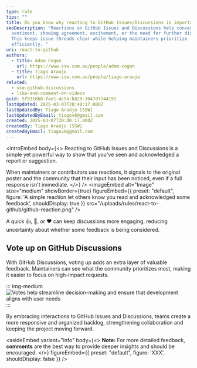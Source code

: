 ```yaml
---
type: rule
tips: ""
title: Do you know why reacting to GitHub Issues/Discussions is important?
seoDescription: "Reactions on GitHub Issues and Discussions help convey
  sentiment, showing agreement, excitement, or the need for further discussion.
  This keeps issue threads clear while helping maintainers prioritize
  efficiently. "
uri: react-to-github
authors:
  - title: Adam Cogan
    url: https://www.ssw.com.au/people/adam-cogan
  - title: Tiago Araujo
    url: https://www.ssw.com.au/people/tiago-araujo
related:
  - use-github-discussions
  - like-and-comment-on-videos
guid: 5f9318b8-fae1-4c5a-b829-3047d7744191
lastUpdated: 2025-03-07T20:40:17.000Z
lastUpdatedBy: Tiago Araújo [SSW]
lastUpdatedByEmail: tiagov8@gmail.com
created: 2025-03-07T20:40:17.000Z
createdBy: Tiago Araújo [SSW]
createdByEmail: tiagov8@gmail.com
---
```

<introEmbed
  body={<>
Reacting to GitHub Issues and Discussions is a simple yet powerful way to show that you've seen and acknowledged a report or suggestion.

When maintainers or contributors use reactions, it signals to the original poster and the community that their input has been noticed, even if a full response isn't immediate.
  </>}
/>
<imageEmbed
  alt="Image"
  size="medium"
  showBorder={true}
  figureEmbed={{
    preset: "default",
    figure: 'A simple reaction let others know you read and acknowledged some feedback',
    shouldDisplay: true
  }}
  src="/uploads/rules/react-to-github/github-reaction.png"
/>

A quick 👍, 👀, or ❤️ can keep discussions more engaging, reducing uncertainty about whether some feedback is being considered.

## Vote up on GitHub Discussions

With GitHub Discussions, voting up adds an extra layer of valuable feedback. Maintainers can see what the community prioritizes most, making it easier to focus on high-impact requests.

::: img-medium
![Votes help streamline decision-making and ensure that development aligns with user needs](/uploads/rules/react-to-github/github-vote-up.png)
:::

By embracing interactions to GitHub Issues and Discussions, teams create a more responsive and organized backlog, strengthening collaboration and keeping the project moving forward.

<asideEmbed
  variant="info"
  body={<>
    **Note:** For more detailed feedback, **comments** are the best way to provide deeper insights and should be encouraged.
  </>}
  figureEmbed={{
    preset: "default",
    figure: 'XXX',
    shouldDisplay: false
  }}
/>
